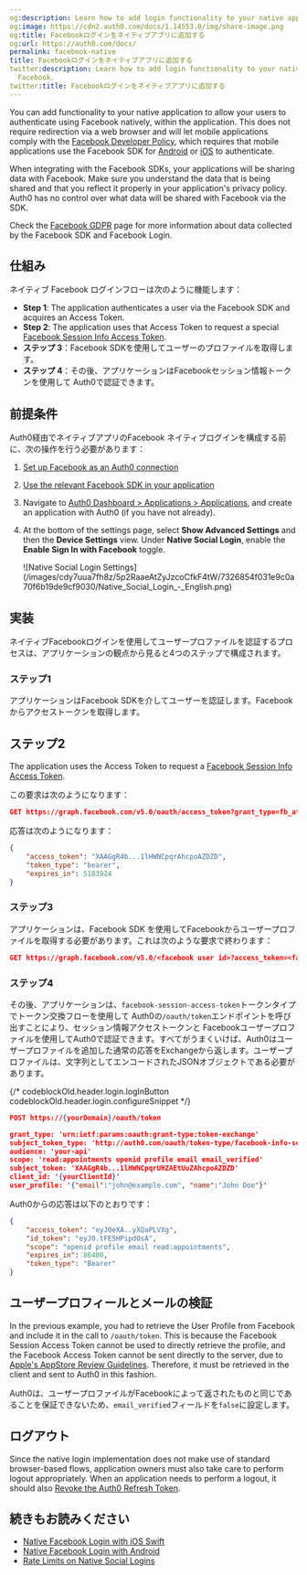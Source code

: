 ```yaml
---
og:description: Learn how to add login functionality to your native app with Facebook.
og:image: https://cdn2.auth0.com/docs/1.14553.0/img/share-image.png
og:title: Facebookログインをネイティブアプリに追加する
og:url: https://auth0.com/docs/
permalink: facebook-native
title: Facebookログインをネイティブアプリに追加する
twitter:description: Learn how to add login functionality to your native app with
  Facebook.
twitter:title: Facebookログインをネイティブアプリに追加する
---
```


You can add functionality to your native application to allow your users to authenticate using Facebook natively, within the application. This does not require redirection via a web browser and will let mobile applications comply with the [Facebook Developer Policy](https://developers.facebook.com/policy/), which requires that mobile applications use the Facebook SDK for [Android](https://developers.facebook.com/docs/android) or [iOS](https://developers.facebook.com/docs/ios) to authenticate.

<Callout icon="file-lines" color="#0EA5E9" iconType="regular">

When integrating with the Facebook SDKs, your applications will be sharing data with Facebook. Make sure you understand the data that is being shared and that you reflect it properly in your application's privacy policy. Auth0 has no control over what data will be shared with Facebook via the SDK.

Check the [Facebook GDPR](https://www.facebook.com/business/m/one-sheeters/gdpr-developer-faqs) page for more information about data collected by the Facebook SDK and Facebook Login.

</Callout>

## 仕組み

ネイティブ Facebook ログインフローは次のように機能します：

* **Step 1**: The application authenticates a user via the Facebook SDK and acquires an <Tooltip tip="Access Token: Authorization credential, in the form of an opaque string or JWT, used to access an API." cta="View Glossary" href="/docs/glossary?term=Access+Token">Access Token</Tooltip>.
* **Step 2**: The application uses that Access Token to request a special [Facebook Session Info Access Token](https://developers.facebook.com/docs/facebook-login/access-tokens/session-info-access-token).
* **ステップ 3**：Facebook SDKを使用してユーザーのプロファイルを取得します。
* **ステップ 4**：その後、アプリケーションはFacebookセッション情報トークンを使用して Auth0で認証できます。

## 前提条件

Auth0経由でネイティブアプリのFacebook ネイティブログインを構成する前に、次の操作を行う必要があります：

1. [Set up Facebook as an Auth0 connection](https://marketplace.auth0.com/integrations/facebook-social-connection)
2. [Use the relevant Facebook SDK in your application](https://developers.facebook.com/docs/apis-and-sdks/)
3. Navigate to [Auth0 Dashboard > Applications > Applications](https://manage.auth0.com/#/applications), and create an application with Auth0 (if you have not already).
4. At the bottom of the settings page, select **Show Advanced Settings** and then the **Device Settings** view. Under **Native Social Login**, enable the **Enable Sign In with Facebook** toggle.

   <Frame>![Native Social Login Settings](/images/cdy7uua7fh8z/5p2RaaeAtZyJzcoCfkF4tW/7326854f031e9c0a70f6b19de9cf9030/Native_Social_Login_-_English.png)</Frame>

## 実装

ネイティブFacebookログインを使用してユーザープロファイルを認証するプロセスは、アプリケーションの観点から見ると4つのステップで構成されます。

### ステップ1

アプリケーションはFacebook SDKを介してユーザーを認証します。Facebookからアクセストークンを取得します。

## ステップ2

The application uses the Access Token to request a [Facebook Session Info Access Token](https://developers.facebook.com/docs/facebook-login/access-tokens/session-info-access-token).

この要求は次のようになります：

```json wrap lines
GET https://graph.facebook.com/v5.0/oauth/access_token?grant_type=fb_attenuate_token&client_id=457704041391802&fb_exchange_token=<facebook_access_token>
```






応答は次のようになります：

```json lines
{
    "access_token": "XAAGgR4b...1lHWNCpqrAhcpoAZDZD",
    "token_type": "bearer",
    "expires_in": 5183924
}
```






### ステップ3

アプリケーションは、Facebook SDK を使用してFacebookからユーザープロファイルを取得する必要があります。これは次のような要求で終わります：

```json wrap lines
GET https://graph.facebook.com/v5.0/<facebook user id>?access_token=<facebook access token>&fields=email,name
```






### ステップ4

その後、アプリケーションは、`facebook-session-access-token`トークンタイプでトークン交換フローを使用して Auth0の`/oauth/token`エンドポイントを呼び出すことにより、セッション情報アクセストークンと Facebookユーザープロファイルを使用してAuth0で認証できます。すべてがうまくいけば、Auth0はユーザープロファイルを追加した通常の応答をExchangeから返します。ユーザープロファイルは、文字列としてエンコードされたJSONオブジェクトである必要があります。

{/* codeblockOld.header.login.logInButton codeblockOld.header.login.configureSnippet */}


```json lines
POST https://{yourDomain}/oauth/token

grant_type: 'urn:ietf:params:oauth:grant-type:token-exchange'
subject_token_type: 'http://auth0.com/oauth/token-type/facebook-info-session-access-token'
audience: 'your-api'
scope: 'read:appointments openid profile email email_verified'
subject_token: 'XAAGgR4b...1lHWNCpqrUHZAEtUuZAhcpoAZDZD'
client_id: '{yourClientId}'
user_profile: '{"email":"john@example.com", "name":"John Doe"}'
```






Auth0からの応答は以下のとおりです：

```json lines
{
    "access_token": "eyJ0eXA..yXQaPLVXg",
    "id_token": "eyJ0.tFE5HPipdOsA",
    "scope": "openid profile email read:appointments",
    "expires_in": 86400,
    "token_type": "Bearer"
}
```






## ユーザープロフィールとメールの検証

In the previous example, you had to retrieve the User Profile from Facebook and include it in the call to `/oauth/token`. This is because the Facebook Session Access Token cannot be used to directly retrieve the profile, and the Facebook Access Token cannot be sent directly to the server, due to [Apple's AppStore Review Guidelines](https://developer.apple.com/app-store/review/guidelines). Therefore, it must be retrieved in the client and sent to Auth0 in this fashion.

Auth0は、ユーザープロファイルがFacebookによって返されたものと同じであることを保証できないため、`email_verified`フィールドを`false`に設定します。

## ログアウト

Since the native login implementation does not make use of standard browser-based flows, application owners must also take care to perform logout appropriately. When an application needs to perform a logout, it should also [Revoke the Auth0 Refresh Token](https://auth0.com/docs/api/authentication#revoke-refresh-token).

## 続きもお読みください

* [Native Facebook Login with iOS Swift](/docs/quickstart/native/ios-swift)
* [Native Facebook Login with Android](/docs/quickstart/native/android-facebook-login)
* [Rate Limits on Native Social Logins](/docs/troubleshoot/customer-support/operational-policies/rate-limit-policy)